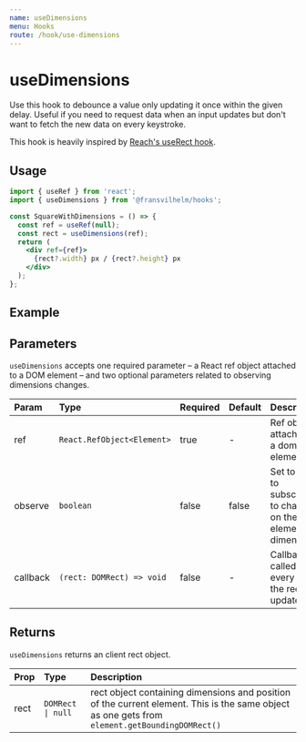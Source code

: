 ```yaml
---
name: useDimensions
menu: Hooks
route: /hook/use-dimensions
---
```



# useDimensions

Use this hook to debounce a value only updating it once within the given delay.
Useful if you need to request data when an input updates but don't want to fetch
the new data on every keystroke.

This hook is heavily inspired by
[Reach's useRect hook](https://reach.tech/rect).

## Usage

```jsx
import { useRef } from 'react';
import { useDimensions } from '@fransvilhelm/hooks';

const SquareWithDimensions = () => {
  const ref = useRef(null);
  const rect = useDimensions(ref);
  return (
    <div ref={ref}>
      {rect?.width} px / {rect?.height} px
    </div>
  );
};
```

## Example

<Playground>
  <UseDimensionsExample />
</Playground>

## Parameters

`useDimensions` accepts one required parameter – a React ref object attached to
a DOM element – and two optional parameters related to observing dimensions
changes.

| Param    | Type                       | Required | Default | Description                                                    |
| :------- | :------------------------- | :------- | :------ | :------------------------------------------------------------- |
| ref      | `React.RefObject<Element>` | true     | -       | Ref object attached to a dom element                           |
| observe  | `boolean`                  | false    | false   | Set to true to subscribe to changes on the elements dimensions |
| callback | `(rect: DOMRect) => void`  | false    | -       | Callback called every time the rect is updated                 |

## Returns

`useDimensions` returns an client rect object.

| Prop | Type              | Description                                                                                                                                    |
| :--- | :---------------- | :--------------------------------------------------------------------------------------------------------------------------------------------- |
| rect | `DOMRect \| null` | rect object containing dimensions and position of the current element. This is the same object as one gets from `element.getBoundingDOMRect()` |
